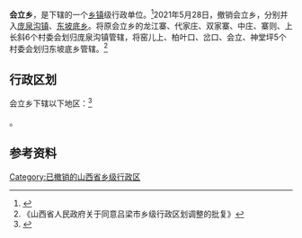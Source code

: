 {{中国乡级行政区|14/11/22/203/000}}

'''会立乡'''，是{{PRC admin/fullname|14/11/22/203/000|3}}下辖的一个[[乡镇|乡镇]]级行政单位。<ref>{{PRC admin/ref sgc|{{PRC admin/parent|14/11/22/203/000}}}}</ref>2021年5月28日，撤销会立乡，分别并入[[庞泉沟镇|庞泉沟镇]]、[[东坡底乡|东坡底乡]]。将原会立乡的龙江寨、代家庄、双家寨、中庄、寨则、上长斜6个村委会划归庞泉沟镇管辖，将窑儿上、柏叶口、岔口、会立、神堂坪5个村委会划归东坡底乡管辖。<ref>《山西省人民政府关于同意吕梁市乡级行政区划调整的批复》</ref>

== 行政区划 ==

会立乡下辖以下地区：<ref>{{PRC admin/ref sgc|14/11/22/203/000}}</ref>

{{PRC admin/children|14/11/22/203/000}}。

== 参考资料 ==

{{reflist}}

{{PRC admin/navcat|14/11/22/203/000}}

[[Category:已撤销的山西省乡级行政区|Category:已撤销的山西省乡级行政区]]